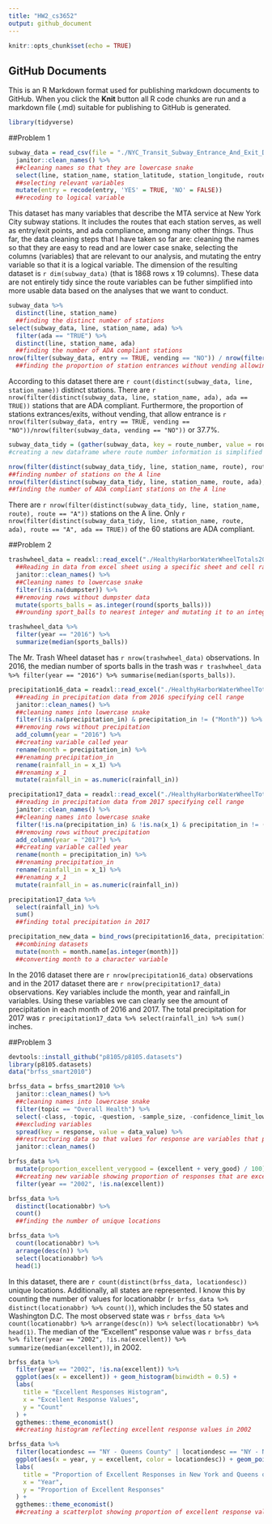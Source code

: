 ```yaml
---
title: "HW2_cs3652"
output: github_document
---
```


```r
knitr::opts_chunk$set(echo = TRUE)
```

## GitHub Documents

This is an R Markdown format used for publishing markdown documents to GitHub. When you click the **Knit** button all R code chunks are run and a markdown file (.md) suitable for publishing to GitHub is generated.

```r
library(tidyverse)
```

##Problem 1

```r
subway_data = read_csv(file = "./NYC_Transit_Subway_Entrance_And_Exit_Data.csv", col_types = "cccddcccccccccccccccccccccccddcc") %>%
  janitor::clean_names() %>% 
  ##cleaning names so that they are lowercase snake
  select(line, station_name, station_latitude, station_longitude, route1:route11, entry, vending, entrance_type, ada) %>% 
  ##selecting relevant variables
  mutate(entry = recode(entry, 'YES' = TRUE, 'NO' = FALSE))
  ##recoding to logical variable 
```
  
This dataset has many variables that describe the MTA service at New York City subway stations. It includes the routes that each station serves, as well as entry/exit points, and ada compliance, among many other things. Thus far, the data cleaning steps that I have taken so far are: cleaning the names so that they are easy to read and are lower case snake, selecting the columns (variables) that are relevant to our analysis, and mutating the entry variable so that it is a logical variable. The dimension of the resulting dataset is `r dim(subway_data)` (that is 1868 rows x 19 columns). These data are not entirely tidy since the route variables can be futher simplified into more usable data based on the analyses that we want to conduct. 

```r
subway_data %>% 
  distinct(line, station_name) 
  ##finding the distinct number of stations 
select(subway_data, line, station_name, ada) %>% 
  filter(ada == "TRUE") %>% 
  distinct(line, station_name, ada)
  ##finding the number of ADA compliant stations 
nrow(filter(subway_data, entry == TRUE, vending == "NO")) / nrow(filter(subway_data, vending == "NO"))
  ##finding the proportion of station entrances without vending allowing entrance. 
```

According to this dataset there are `r count(distinct(subway_data, line, station_name))` distinct stations. There are `r nrow(filter(distinct(subway_data, line, station_name, ada), ada == TRUE))` stations that are ADA compliant. Furthermore, the proportion of stations extrances/exits, without vending, that allow entrance is `r nrow(filter(subway_data, entry == TRUE, vending == "NO"))/nrow(filter(subway_data, vending == "NO"))` or 37.7%.  

```r
subway_data_tidy = (gather(subway_data, key = route_number, value = route, route1:route11)) 
#creating a new dataframe where route number information is simplified
```

```r
nrow(filter(distinct(subway_data_tidy, line, station_name, route), route == "A"))
##finding number of stations on the A line
nrow(filter(distinct(subway_data_tidy, line, station_name, route, ada), route == "A", ada == TRUE))
##finding the number of ADA compliant stations on the A line
```

There are `r nrow(filter(distinct(subway_data_tidy, line, station_name, route), route == "A"))` stations on the A line. Only `r nrow(filter(distinct(subway_data_tidy, line, station_name, route, ada), route == "A", ada == TRUE))` of the 60 stations are ADA compliant.

##Problem 2

```r
trashwheel_data = readxl::read_excel("./HealthyHarborWaterWheelTotals2018-7-28.xlsx", "Mr. Trash Wheel", range = cellranger::cell_cols("A:N")) %>% 
  ##Reading in data from excel sheet using a specific sheet and cell range
  janitor::clean_names() %>% 
  ##Cleaning names to lowercase snake
  filter(!is.na(dumpster)) %>% 
  ##removing rows without dumpster data
  mutate(sports_balls = as.integer(round(sports_balls)))
  ##rounding sport_balls to nearest integer and mutating it to an integer variable

trashwheel_data %>% 
  filter(year == "2016") %>% 
  summarize(median(sports_balls))
```

The Mr. Trash Wheel dataset has `r nrow(trashwheel_data)` observations. In 2016, the median number of sports balls in the trash was `r trashwheel_data %>% filter(year == "2016") %>% summarise(median(sports_balls))`.

```r
precipitation16_data = readxl::read_excel("./HealthyHarborWaterWheelTotals2018-7-28.xlsx", "2016 Precipitation", range = cellranger::cell_cols("A:B")) %>% 
  ##reading in precipitation data from 2016 specifying cell range
  janitor::clean_names() %>% 
  ##cleaning names into lowercase snake
  filter(!is.na(precipitation_in) & precipitation_in != ("Month")) %>% 
  ##removing rows without precipitation
  add_column(year = "2016") %>% 
  ##creating variable called year
  rename(month = precipitation_in) %>% 
  ##renaming precipitation_in
  rename(rainfall_in = x_1) %>% 
  ##renaming x_1
  mutate(rainfall_in = as.numeric(rainfall_in))

precipitation17_data = readxl::read_excel("./HealthyHarborWaterWheelTotals2018-7-28.xlsx", "2017 Precipitation", range = cellranger::cell_cols("A:B")) %>% 
  ##reading in precipitation data from 2017 specifying cell range
  janitor::clean_names() %>% 
  ##cleaning names into lowercase snake
  filter(!is.na(precipitation_in) & !is.na(x_1) & precipitation_in != ("Month")) %>% 
  ##removing rows without precipitation
  add_column(year = "2017") %>% 
  ##creating variable called year
  rename(month = precipitation_in) %>%
  ##renaming precipitation_in
  rename(rainfall_in = x_1) %>% 
  ##renaming x_1
  mutate(rainfall_in = as.numeric(rainfall_in))

precipitation17_data %>% 
  select(rainfall_in) %>% 
  sum()
  ##finding total precipitation in 2017

precipitation_new_data = bind_rows(precipitation16_data, precipitation17_data) %>% 
  ##combining datasets
  mutate(month = month.name[as.integer(month)])
  ##converting month to a character variable
```

In the 2016 dataset there are `r nrow(precipitation16_data)` observations and in the 2017 dataset there are `r nrow(precipitation17_data)` observations. Key variables include the month, year and rainfall_in variables. Using these variables we can clearly see the amount of precipitation in each month of 2016 and 2017. The total precipitation for 2017 was `r precipitation17_data %>% select(rainfall_in) %>% sum()` inches.

##Problem 3

```r
devtools::install_github("p8105/p8105.datasets")
library(p8105.datasets)
data("brfss_smart2010")

brfss_data = brfss_smart2010 %>% 
  janitor::clean_names() %>% 
  ##cleaning names into lowercase snake
  filter(topic == "Overall Health") %>% 
  select(-class, -topic, -question, -sample_size, -confidence_limit_low:-geo_location) %>% 
  ##excluding variables
  spread(key = response, value = data_value) %>% 
  ##restructuring data so that values for response are variables that present the proportion of subjects with each response 
  janitor::clean_names()

brfss_data %>% 
  mutate(proportion_excellent_verygood = (excellent + very_good) / 100) %>% 
  ##creating new variable showing proportion of responses that are excellent or very good
  filter(year == "2002", !is.na(excellent))

brfss_data %>% 
  distinct(locationabbr) %>% 
  count()
  ##finding the number of unique locations

brfss_data %>% 
  count(locationabbr) %>% 
  arrange(desc(n)) %>% 
  select(locationabbr) %>% 
  head(1)
```

In this dataset, there are `r count(distinct(brfss_data, locationdesc))` unique locations. Additionally, all states are represented. I know this by counting the number of values for locationabbr (`r brfss_data %>% distinct(locationabbr) %>% count()`), which includes the 50 states and Washington D.C. The most observed state was `r brfss_data %>% count(locationabbr) %>% arrange(desc(n)) %>% select(locationabbr) %>% head(1)`. The median of the "Excellent" response value was `r brfss_data %>% filter(year == "2002", !is.na(excellent)) %>% summarize(median(excellent))`, in 2002.

```r
brfss_data %>% 
  filter(year == "2002", !is.na(excellent)) %>% 
  ggplot(aes(x = excellent)) + geom_histogram(binwidth = 0.5) +
  labs(
    title = "Excellent Responses Histogram",
    x = "Excellent Response Values",
    y = "Count"
  ) +
  ggthemes::theme_economist()
  ##creating histogram reflecting excellent response values in 2002
```

```r
brfss_data %>% 
  filter(locationdesc == "NY - Queens County" | locationdesc == "NY - New York County") %>% 
  ggplot(aes(x = year, y = excellent, color = locationdesc)) + geom_point() +
  labs(
    title = "Proportion of Excellent Responses in New York and Queens over Time",
    x = "Year",
    y = "Proportion of Excellent Responses"
  ) +
  ggthemes::theme_economist()
  ##creating a scatterplot showing proportion of excellent response values in New York County and Queens County in each year from 2002 to 2010
```
